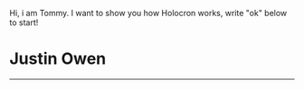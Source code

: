 Hi, i am Tommy. I want to show you how Holocron works, write "ok" below to start!

# Justin Owen

---